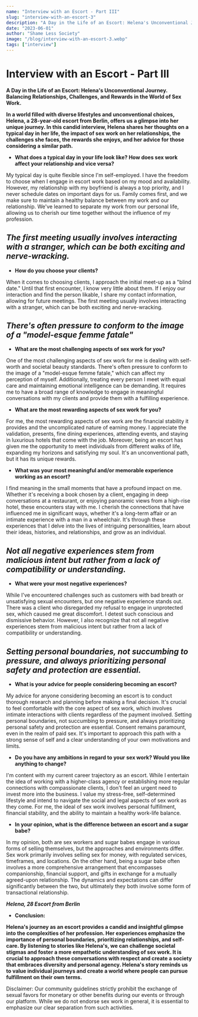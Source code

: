 ---
name: "Interview with an Escort - Part III"
slug: "interview-with-an-escort-3"
description: "A Day in the Life of an Escort: Helena's Unconventional Journey. Balancing Relationships, Challenges, and Rewards in the World of Sex Work. In a world filled with diverse lifestyles and unconventional choices, Helena, a 28-year-old escort from Berlin, offers us a glimpse into her unique journey. In this candid interview, Helena shares her thoughts on a typical day in her life, the impact of sex work on her relationships, the challenges she faces, the rewards she enjoys, and her advice for those considering a similar path."
date: "2023-06-01"
author: "Shame Less Society"
image: "/blog/interview-with-an-escort-3.webp"
tags: ["interview"]
---

# **Interview with an Escort - Part III**

**A Day in the Life of an Escort: Helena's Unconventional Journey. Balancing Relationships, Challenges, and Rewards in the World of Sex Work.**

**In a world filled with diverse lifestyles and unconventional choices, Helena, a 28-year-old escort from Berlin, offers us a glimpse into her unique journey. In this candid interview, Helena shares her thoughts on a typical day in her life, the impact of sex work on her relationships, the challenges she faces, the rewards she enjoys, and her advice for those considering a similar path.**

- **What does a typical day in your life look like? How does sex work affect your relationship and vice versa?**

My typical day is quite flexible since I'm self-employed. I have the freedom to choose when I engage in escort work based on my mood and availability. However, my relationship with my boyfriend is always a top priority, and I never schedule dates on important days for us. Family comes first, and we make sure to maintain a healthy balance between my work and our relationship. We've learned to separate my work from our personal life, allowing us to cherish our time together without the influence of my profession.

## *The first meeting usually involves interacting with a stranger, which can be both exciting and nerve-wracking.*
> 
- **How do you choose your clients?**

When it comes to choosing clients, I approach the initial meet-up as a "blind date." Until that first encounter, I know very little about them. If I enjoy our interaction and find the person likable, I share my contact information, allowing for future meetings. The first meeting usually involves interacting with a stranger, which can be both exciting and nerve-wracking.

## *There's often pressure to conform to the image of a "model-esque femme fatale"*
> 
- **What are the most challenging aspects of sex work for you?**

One of the most challenging aspects of sex work for me is dealing with self-worth and societal beauty standards. There's often pressure to conform to the image of a "model-esque femme fatale," which can affect my perception of myself. Additionally, treating every person I meet with equal care and maintaining emotional intelligence can be demanding. It requires me to have a broad range of knowledge to engage in meaningful conversations with my clients and provide them with a fulfilling experience.

- **What are the most rewarding aspects of sex work for you?**

For me, the most rewarding aspects of sex work are the financial stability it provides and the uncomplicated nature of earning money. I appreciate the validation, presents, fine dining experiences, attending events, and staying in luxurious hotels that come with the job. Moreover, being an escort has given me the opportunity to meet individuals from different walks of life, expanding my horizons and satisfying my soul. It's an unconventional path, but it has its unique rewards.

- **What was your most meaningful and/or memorable experience working as an escort?**

I find meaning in the small moments that have a profound impact on me. Whether it's receiving a book chosen by a client, engaging in deep conversations at a restaurant, or enjoying panoramic views from a high-rise hotel, these encounters stay with me. I cherish the connections that have influenced me in significant ways, whether it's a long-term affair or an intimate experience with a man in a wheelchair. It's through these experiences that I delve into the lives of intriguing personalities, learn about their ideas, histories, and relationships, and grow as an individual.

## *Not all negative experiences stem from malicious intent but rather from a lack of compatibility or understanding.*
> 
- **What were your most negative experiences?**

While I've encountered challenges such as customers with bad breath or unsatisfying sexual encounters, but one negative experience stands out. There was a client who disregarded my refusal to engage in unprotected sex, which caused me great discomfort. I detest such conscious and dismissive behavior. However, I also recognize that not all negative experiences stem from malicious intent but rather from a lack of compatibility or understanding.

## *Setting personal boundaries, not succumbing to pressure, and always prioritizing personal safety and protection are essential.*
> 
- **What is your advice for people considering becoming an escort?**

My advice for anyone considering becoming an escort is to conduct thorough research and planning before making a final decision. It's crucial to feel comfortable with the core aspect of sex work, which involves intimate interactions with clients regardless of the payment involved. Setting personal boundaries, not succumbing to pressure, and always prioritizing personal safety and protection are essential. Consent remains paramount, even in the realm of paid sex. It's important to approach this path with a strong sense of self and a clear understanding of your own motivations and limits.

- **Do you have any ambitions in regard to your** **sex work? Would you like anything to change?**

I'm content with my current career trajectory as an escort. While I entertain the idea of working with a higher-class agency or establishing more regular connections with compassionate clients, I don't feel an urgent need to invest more into the business. I value my stress-free, self-determined lifestyle and intend to navigate the social and legal aspects of sex work as they come. For me, the ideal of sex work involves personal fulfillment, financial stability, and the ability to maintain a healthy work-life balance.

- **In your opinion, what is the difference between an escort and a sugar babe?**

In my opinion, both are sex workers and sugar babes engage in various forms of selling themselves, but the approaches and environments differ. Sex work primarily involves selling sex for money, with regulated services, timeframes, and locations. On the other hand, being a sugar babe often involves a more comprehensive arrangement that encompasses companionship, financial support, and gifts in exchange for a mutually agreed-upon relationship. The dynamics and expectations can differ significantly between the two, but ultimately they both involve some form of transactional relationship.

***Helena, 28 Escort from Berlin***

- **Conclusion:**

**Helena's journey as an escort provides a candid and insightful glimpse into the complexities of her profession. Her experiences emphasize the importance of personal boundaries, prioritizing relationships, and self-care. By listening to stories like Helena's, we can challenge societal stigmas and foster a more empathetic understanding of sex work. It is crucial to approach these conversations with respect and create a society that embraces diversity and personal agency. Helena's story reminds us to value individual journeys and create a world where people can pursue fulfillment on their own terms.**

Disclaimer: Our community guidelines strictly prohibit the exchange of sexual favors for monetary or other benefits during our events or through our platform. While we do not endorse sex work in general, it is essential to emphasize our clear separation from such activities.
